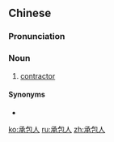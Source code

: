 ==Chinese==
{{zh-forms|type=21}}

===Pronunciation===
{{zh-pron
|m=chéngbāorén
|c=sing4 baau1 jan4
|cat=n
}}

===Noun===
{{zh-noun}}

# [[contractor]]

====Synonyms====
* {{zh-l|承包商}}

[[ko:承包人]]
[[ru:承包人]]
[[zh:承包人]]
